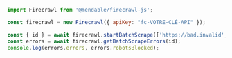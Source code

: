 ```js Node.js
import Firecrawl from '@mendable/firecrawl-js';

const firecrawl = new Firecrawl({ apiKey: "fc-VOTRE-CLÉ-API" });

const { id } = await firecrawl.startBatchScrape(['https://bad.invalid', 'https://example.com']);
const errors = await firecrawl.getBatchScrapeErrors(id);
console.log(errors.errors, errors.robotsBlocked);
```
